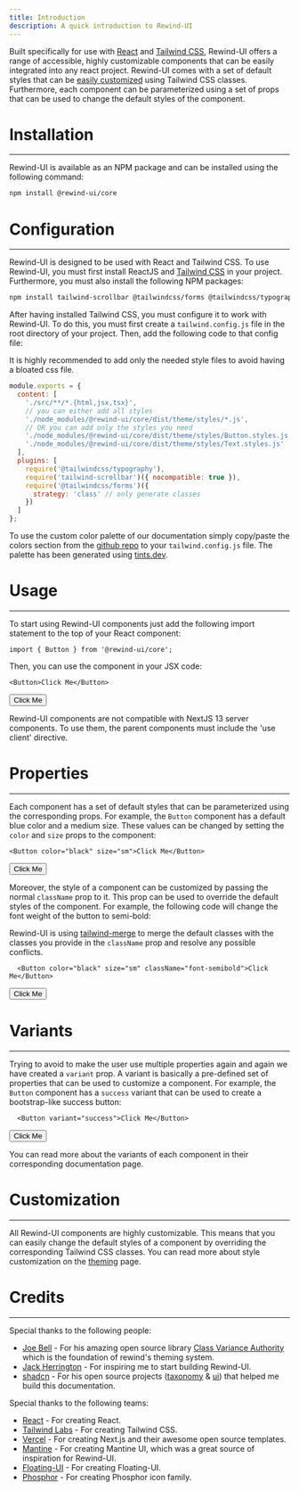 ```yaml
---
title: Introduction
description: A quick introduction to Rewind-UI
---
```

Built specifically for use with [React](https://react.dev) and [Tailwind CSS](https://tailwindcss.com/), Rewind-UI offers a range of accessible, highly customizable components that can be easily integrated into any react project. Rewind-UI comes with a set of default styles that can be [easily customized](https://rewind-ui.dev/theming) using Tailwind CSS classes. Furthermore, each component can be parameterized using a set of props that can be used to change the default styles of the component.

# Installation
---
Rewind-UI is available as an NPM package and can be installed using the following command:

```bash
npm install @rewind-ui/core
```

# Configuration
---
Rewind-UI is designed to be used with React and Tailwind CSS. To use Rewind-UI, you must first install ReactJS and [Tailwind CSS](https://tailwindcss.com/docs/installation) in your project. Furthermore, you must also install the following NPM packages:

```bash
npm install tailwind-scrollbar @tailwindcss/forms @tailwindcss/typography
```

After having installed Tailwind CSS, you must configure it to work with Rewind-UI. To do this, you must first create a `tailwind.config.js` file in the root directory of your project. Then, add the following code to that config file:

<Callout>It is highly recommended to add only the needed style files to avoid having a bloated css file.</Callout>

```js
module.exports = {
  content: [
    './src/**/*.{html,jsx,tsx}',
    // you can either add all styles
    './node_modules/@rewind-ui/core/dist/theme/styles/*.js',
    // OR you can add only the styles you need
    './node_modules/@rewind-ui/core/dist/theme/styles/Button.styles.js',
    './node_modules/@rewind-ui/core/dist/theme/styles/Text.styles.js'
  ],
  plugins: [
    require('@tailwindcss/typography'),
    require('tailwind-scrollbar')({ nocompatible: true }),
    require('@tailwindcss/forms')({
      strategy: 'class' // only generate classes
    })
  ]
};
```

To use the custom color palette of our documentation simply copy/paste the colors section from the [github repo](https://github.com/rewindui/rewindui/blob/main/apps/docs/tailwind.config.js) to your `tailwind.config.js` file. The palette has been generated using [tints.dev](https://www.tints.dev/).

# Usage
---
To start using Rewind-UI components just add the following import statement to the top of your React component:

```tsx
import { Button } from '@rewind-ui/core';
```

Then, you can use the component in your JSX code:

```tsx
<Button>Click Me</Button>
```

<View>
  <Button>Click Me</Button>
</View>

<Callout>Rewind-UI components are not compatible with NextJS 13 server components. To use them, the parent components must include the 'use client' directive.</Callout>

# Properties
---
Each component has a set of default styles that can be parameterized using the corresponding props. For example, the `Button` component has a default blue color and a medium size. These values can be changed by setting the `color` and `size` props to the component:

```tsx
<Button color="black" size="sm">Click Me</Button>
```

<View>
  <Button color="black" size="sm">Click Me</Button>
</View>

Moreover, the style of a component can be customized by passing the normal `className` prop to it. This prop can be used to override the default styles of the component. For example, the following code will change the font weight of the button to semi-bold:

Rewind-UI is using [tailwind-merge](https://github.com/dcastil/tailwind-merge) to merge the default classes with the classes you provide in the `className` prop and resolve any possible conflicts.

```tsx
  <Button color="black" size="sm" className="font-semibold">Click Me</Button>
```

<View>
  <Button color="black" size="sm" className="font-semibold">Click Me</Button>
</View>

# Variants
---
Trying to avoid to make the user use multiple properties again and again we have created a `variant` prop. A variant is basically a pre-defined set of properties that can be used to customize a component. For example, the `Button` component has a `success` variant that can be used to create a bootstrap-like success button:

```tsx
  <Button variant="success">Click Me</Button>
```

<View>
  <Button variant="success">Click Me</Button>
</View>

You can read more about the variants of each component in their corresponding documentation page.

# Customization
---
All Rewind-UI components are highly customizable. This means that you can easily change the default styles of a component by overriding the corresponding Tailwind CSS classes. You can read more about style customization on the [theming](https://rewind-ui.dev/theming) page.

# Credits
---
Special thanks to the following people:
* [Joe Bell](https://twitter.com/joebell_) - For his amazing open source library [Class Variance Authority](https://cva.style/docs) which is the foundation of rewind's theming system.
* [Jack Herrington](https://twitter.com/jherr) - For inspiring me to start building Rewind-UI.
* [shadcn](https://twitter.com/shadcn) - For his open source projects ([taxonomy](https://tx.shadcn.com/) & [ui](https://ui.shadcn.com/)) that helped me build this documentation.

Special thanks to the following teams:
* [React](https://react.dev/) - For creating React.
* [Tailwind Labs](https://tailwindcss.com) - For creating Tailwind CSS.
* [Vercel](https://vercel.com/) - For creating Next.js and their awesome open source templates.
* [Mantine](https://mantine.dev/) - For creating Mantine UI, which was a great source of inspiration for Rewind-UI.
* [Floating-UI](https://floating-ui.com/) - For creating Floating-UI.
* [Phosphor](https://phosphoricons.com/) - For creating Phosphor icon family.
